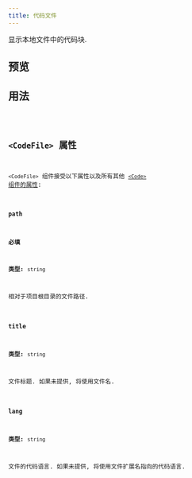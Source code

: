 ```yaml
---
title: 代码文件
---
```



显示本地文件中的代码块.

## 预览

<CodeFilePreview />

## 用法

<Code code={CodeFileContent} lang="jsx" />

## `<CodeFile>` 属性

`<CodeFile>` 组件接受以下属性以及所有其他 [`<Code>` 组件的属性](/zh-cn/components/code):

### `path`

**必填**

**类型:** `string`

相对于项目根目录的文件路径.

### `title`

**类型:** `string`

文件标题. 如果未提供, 将使用文件名.

### `lang`

**类型:** `string`

文件的代码语言. 如果未提供, 将使用文件扩展名指向的代码语言.
